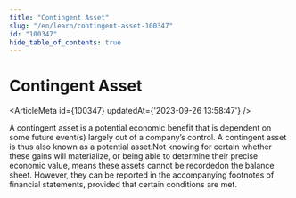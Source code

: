 ```yaml
---
title: "Contingent Asset"
slug: "/en/learn/contingent-asset-100347"
id: "100347"
hide_table_of_contents: true
---
```



# Contingent Asset

<ArticleMeta id={100347} updatedAt={'2023-09-26 13:58:47'} />
<div className='border-solid border-b border-t-0 my-4 border-[var(--ifm-color-gray-300)]' />

A contingent asset is a potential economic benefit that is dependent on some future event(s) largely out of a company’s control. A contingent asset is thus also known as a potential asset.Not knowing for certain whether these gains will materialize, or being able to determine their precise economic value, means these assets cannot be recordedon the balance sheet. However, they can be reported in the accompanying footnotes of financial statements, provided that certain conditions are met.
